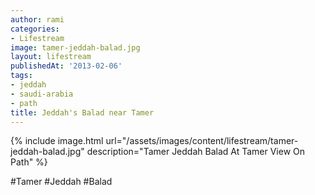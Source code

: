 ```yaml
---
author: rami
categories:
- Lifestream
image: tamer-jeddah-balad.jpg
layout: lifestream
publishedAt: '2013-02-06'
tags:
- jeddah
- saudi-arabia
- path
title: Jeddah's Balad near Tamer
---
```


{% include image.html url="/assets/images/content/lifestream/tamer-jeddah-balad.jpg" description="Tamer Jeddah Balad At Tamer View On Path" %}

#Tamer #Jeddah #Balad